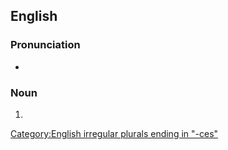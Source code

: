 ==English==

===Pronunciation===
* {{a|UK}} {{IPA|/kæsˈtɹeɪtɹɪsiːz/|lang=en}}

===Noun===
{{head|en|noun form}}

# {{plural of|castratrix|lang=en}}

[[Category:English irregular plurals ending in "-ces"]]